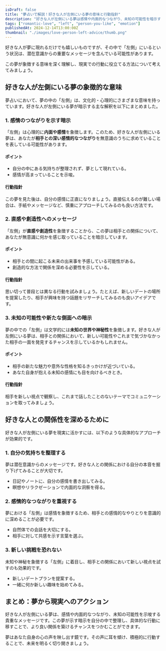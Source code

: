 ```yaml
---
isDraft: false
title: "夢占いで解説！好きな人が左側にいる夢の意味と行動指針"
description: "好きな人が左側にいる夢は感情や内面的なつながり、未知の可能性を暗示する特別なシンボル。夢占いを通じて、その意味と日常での行動指針を詳しく解説します。"
tags: ["romantic-love", "left", "person-you-like", "emotion"]
publishedAt: 2024-12-14T13:00:00Z
thumbnail: "./images/love-person-left-advice/thumb.png"
---
```


好きな人が夢に現れるだけでも嬉しいものですが、その中で「左側」にいるという状況は、潜在意識からの重要なメッセージを含んでいる可能性があります。

この夢が象徴する意味を深く理解し、現実での行動に役立てる方法について考えてみましょう。

<TableOfContents />

<AdUnitToc />

## 好きな人が左側にいる夢の象徴的な意味

夢占いにおいて、夢の中の「左側」は、文化的・心理的にさまざまな意味を持っています。好きな人が左側にいる夢が暗示する主な解釈を以下にまとめました。

### 1. 感情のつながりを示す暗示

「左側」は心理的に<strong>内面や感情</strong>を象徴します。このため、好きな人が左側にいる夢は、あなたが<strong>相手との深い感情的なつながり</strong>を無意識のうちに求めていることを表している可能性があります。

#### ポイント

- 自分の中にある気持ちが整理されず、夢として現れている。
- 感情が高まっていることを示唆。

#### 行動指針

この夢を見た後は、自分の感情に正直になりましょう。直接伝えるのが難しい場合は、手紙やメッセージなど、慎重にアプローチしてみるのも良い方法です。

### 2. 直感や創造性へのメッセージ

「左側」が<strong>直感や創造性</strong>を象徴することから、この夢は相手との関係について、あなたが無意識に何かを感じ取っていることを暗示しています。

#### ポイント

- 相手との間に起こる未来の出来事を予感している可能性がある。
- 創造的な方法で関係を深める必要性を示している。

#### 行動指針

思い切って普段とは異なる行動を試みましょう。たとえば、新しいデートの場所を提案したり、相手が興味を持つ話題をリサーチしてみるのも良いアイデアです。

### 3. 未知の可能性や新たな側面への暗示

夢の中での「左側」は文学的には<strong>未知の世界や神秘性</strong>を象徴します。好きな人が左側にいる夢は、相手との関係において、新しい可能性やこれまで気づかなかった相手の一面を発見するチャンスを示しているかもしれません。

#### ポイント

- 相手の新たな魅力や意外な性格を知るきっかけが近づいている。
- あなた自身が抱える未知の感情にも目を向けるべきとき。

#### 行動指針

相手を新しい視点で観察し、これまで話したことのないテーマでコミュニケーションを取ってみましょう。

<AdUnit />

## 好きな人との関係性を深めるために

好きな人が左側にいる夢を現実に活かすには、以下のような具体的なアプローチが効果的です。

### 1. 自分の気持ちを整理する

夢は潜在意識からのメッセージです。好きな人との関係における自分の本音を掘り下げてみることが大切です。

- 日記やノートに、自分の感情を書き出してみる。
- 瞑想やリラクゼーションで内面的な洞察を得る。

### 2. 感情的なつながりを重視する

夢における「左側」は感情を象徴するため、相手との感情的なやりとりを意識的に深めることが必要です。

- 自然体での会話を大切にする。
- 相手に対して共感を示す言葉を選ぶ。

### 3. 新しい挑戦を恐れない

未知や神秘を象徴する「左側」に着目し、相手との関係において新しい視点を試すのも効果的です。

- 新しいデートプランを提案する。
- 一緒に何か新しい趣味を始めてみる。

<AdUnit />

## まとめ：夢から現実へのアクション

好きな人が左側にいる夢は、感情や内面的なつながり、未知の可能性を示唆する貴重なメッセージです。この夢が示す暗示を自分の中で整理し、具体的な行動に移すことで、より良い関係を築けるチャンスをつかむことができます。

夢はあなた自身の心の声を映し出す鏡です。その声に耳を傾け、積極的に行動することで、未来を明るく切り開きましょう。
